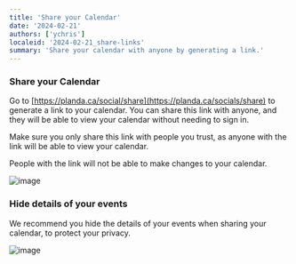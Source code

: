```yaml
---
title: 'Share your Calendar'
date: '2024-02-21'
authors: ['ychris']
localeid: '2024-02-21_share-links'
summary: 'Share your calendar with anyone by generating a link.'
---
```


### Share your Calendar

Go to [https://planda.ca/social/share](https://planda.ca/socials/share) to generate a link to your calendar. You can share this link with anyone, and they will be able to view your calendar without needing to sign in.

Make sure you only share this link with people you trust, as anyone with the link will be able to view your calendar.

People with the link will not be able to make changes to your calendar.

![image](/blog/planda-share.png)


### Hide details of your events

We recommend you hide the details of your events when sharing your calendar, to protect your privacy.

![image](/blog/accesslevel1-calendar.png)
